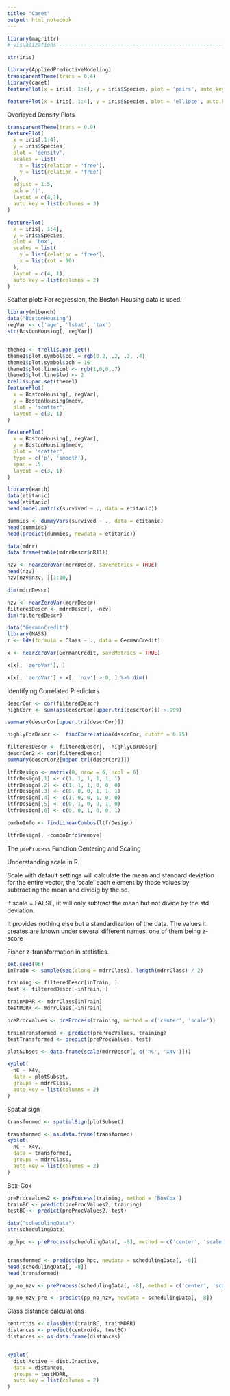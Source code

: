 ```yaml
---
title: "Caret"
output: html_notebook
---
```



```r
library(magrittr)
# visualizations ----------------------------------------------------------

str(iris)

library(AppliedPredictiveModeling)
transparentTheme(trans = 0.4)
library(caret)
featurePlot(x = iris[, 1:4], y = iris$Species, plot = 'pairs', auto.key = list(columns = 3))


```
```r
featurePlot(x = iris[, 1:4], y = iris$Species, plot = 'ellipse', auto.key = list(columns = 3))
```
Overlayed Density Plots
```r
transparentTheme(trans = 0.9)
featurePlot(
  x = iris[,1:4],
  y = iris$Species,
  plot = 'density',
  scales = list(
    x = list(relation = 'free'),
    y = list(relation = 'free')
  ),
  adjust = 1.5,
  pch = '|',
  layout = c(4,1),
  auto.key = list(columns = 3)
)

```

```r
featurePlot(
  x = iris[, 1:4],
  y = iris$Species,
  plot = 'box',
  scales = list(
    y = list(relation = 'free'),
    x = list(rot = 90)
  ),
  layout = c(4, 1),
  auto.key = list(columns = 2)
)
```

Scatter plots
For regression, the Boston Housing data is used:
```r
library(mlbench)
data("BostonHousing")
regVar <- c('age', 'lstat', 'tax')
str(BostonHousing[, regVar])



```

```r
theme1 <- trellis.par.get()
theme1$plot.symbol$col = rgb(0.2, .2, .2, .4)
theme1$plot.symbol$pch = 16
theme1$plot.line$col <- rgb(1,0,0,.7)
theme1$plot.line$lwd <- 2
trellis.par.set(theme1)
featurePlot(
  x = BostonHousing[, regVar],
  y = BostonHousing$medv,
  plot = 'scatter',
  layout = c(3, 1)
)
```

```r
featurePlot(
  x = BostonHousing[, regVar],
  y = BostonHousing$medv,
  plot = 'scatter',
  type = c('p', 'smooth'),
  span = .5,
  layout = c(3, 1)
)
```



```r
library(earth)
data(etitanic)
head(etitanic)
head(model.matrix(survived ~ ., data = etitanic))

dummies <- dummyVars(survived ~ ., data = etitanic)
head(dummies)
head(predict(dummies, newdata = etitanic))
```


```r
data(mdrr)
data.frame(table(mdrrDescr$nR11))


```


```r
nzv <- nearZeroVar(mdrrDescr, saveMetrics = TRUE)
head(nzv)
nzv[nzv$nzv, ][1:10,]
```

```r
dim(mdrrDescr)
```
```r
nzv <- nearZeroVar(mdrrDescr)
filteredDescr <- mdrrDescr[, -nzv]
dim(filteredDescr)
```

```r
data("GermanCredit")
library(MASS)
r <- lda(formula = Class ~ ., data = GermanCredit)

x <- nearZeroVar(GermanCredit, saveMetrics = TRUE)

x[x[, 'zeroVar'], ]

x[x[, 'zeroVar'] + x[, 'nzv'] > 0, ] %>% dim()

```

Identifying Correlated Predictors

```r
descrCor <- cor(filteredDescr)
highCorr <- sum(abs(descrCor[upper.tri(descrCor)]) >.999)

summary(descrCor[upper.tri(descrCor)])

highlyCorDescr <-  findCorrelation(descrCor, cutoff = 0.75)

filteredDescr <- filteredDescr[, -highlyCorDescr]
descrCor2 <- cor(filteredDescr)
summary(descrCor2[upper.tri(descrCor2)])


```


```r
ltfrDesign <- matrix(0, nrow = 6, ncol = 6)
ltfrDesign[,1] <- c(1, 1, 1, 1, 1, 1)
ltfrDesign[,2] <- c(1, 1, 1, 0, 0, 0)
ltfrDesign[,3] <- c(0, 0, 0, 1, 1, 1)
ltfrDesign[,4] <- c(1, 0, 0, 1, 0, 0)
ltfrDesign[,5] <- c(0, 1, 0, 0, 1, 0)
ltfrDesign[,6] <- c(0, 0, 1, 0, 0, 1)

comboInfo <- findLinearCombos(ltfrDesign)

ltfrDesign[, -comboInfo$remove]

```

The `preProcess` Function
Centering and Scaling

Understanding scale in R.

Scale with default settings will calculate the mean and standard deviation for the entire vector, the 'scale' each element by those values by subtracting the mean and dividig by the sd.

if scale = FALSE, iit will only subtract the mean but not divide by the std deviation.

It provides nothing else but a standardization of the data. The values it creates are known under several different names, one of them being z-score

Fisher z-transformation in statistics.


```r
set.seed(96)
inTrain <- sample(seq(along = mdrrClass), length(mdrrClass) / 2)

training <- filteredDescr[inTrain, ]
test <- filteredDescr[-inTrain, ]

trainMDRR <- mdrrClass[inTrain]
testMDRR <- mdrrClass[-inTrain]

preProcValues <- preProcess(training, method = c('center', 'scale'))

trainTransformed <- predict(preProcValues, training)
testTransformed <- predict(preProcValues, test)

plotSubset <- data.frame(scale(mdrrDescr[, c('nC', 'X4v')]))

xyplot(
  nC ~ X4v,
  data = plotSubset,
  groups = mdrrClass,
  auto.key = list(columns = 2)
)

```
Spatial sign
```r
transformed <- spatialSign(plotSubset)

transformed <- as.data.frame(transformed)
xyplot(
  nC ~ X4v,
  data = transformed,
  groups = mdrrClass,
  auto.key = list(columns = 2)
)

```


Box-Cox
```r
preProcValues2 <- preProcess(training, method = 'BoxCox')
trainBC <- predict(preProcValues2, training)
testBC <- predict(preProcValues2, test)


```


```r
data("schedulingData")
str(schedulingData)

```
```r
pp_hpc <- preProcess(schedulingData[, -8], method = c('center', 'scale', 'YeoJohnson'))


transformed <- predict(pp_hpc, newdata = schedulingData[, -8])
head(schedulingData[, -8])
head(transformed)

```


```r
pp_no_nzv <- preProcess(schedulingData[, -8], method = c('center', 'scale', 'YeoJohnson', 'nzv'))

pp_no_nzv_pre <- predict(pp_no_nzv, newdata = schedulingData[, -8])
```

Class distance calculations

```r
centroids <- classDist(trainBC, trainMDRR)
distances <- predict(centroids, testBC)
distances <- as.data.frame(distances)


xyplot(
  dist.Active ~ dist.Inactive,
  data = distances,
  groups = testMDRR,
  auto.key = list(columns = 2)
)
```


